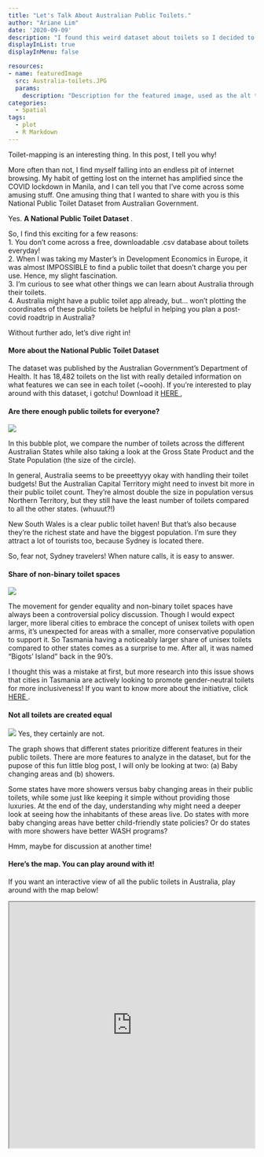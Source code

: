 ```yaml
---
title: "Let's Talk About Australian Public Toilets."
author: "Ariane Lim"
date: '2020-09-09'
description: "I found this weird dataset about toilets so I decided to analyze it."
displayInList: true
displayInMenu: false

resources:
- name: featuredImage
  src: Australia-toilets.JPG
  params:
    description: "Description for the featured image, used as the alt text"
categories:
  - Spatial
tags:
  - plot
  - R Markdown
---
```

Toilet-mapping is an interesting thing. In this post, I tell you why!

More often than not, I find myself falling into an endless pit of internet browsing. My habit of getting lost on the internet has amplified since the COVID lockdown in Manila, and I can tell you that I've come across some amusing stuff. One amusing thing that I wanted to share with you is this National Public Toilet Dataset from Australian Government. 

Yes. <b> A National Public Toilet Dataset </b>.

So, I find this exciting for a few reasons: <br>
1. You don't come across a free, downloadable .csv database about toilets everyday!<br>
2. When I was taking my Master's in Development Economics in Europe, it was almost IMPOSSIBLE to find a public toilet that doesn't charge you per use. Hence, my slight fascination.<br>
3. I'm curious to see what other things we can learn about Australia through their toilets.<br>
4. Australia might have a public toilet app already, but... won't plotting the coordinates of these public toilets be helpful in helping you plan a post-covid roadtrip in Australia? 

Without further ado, let's dive right in!

<h4> More about the National Public Toilet Dataset </h4> 
The dataset was published by the Australian Government's Department of Health. It has 18,482 toilets on the list with really detailed information on what features we can see in each toilet (~oooh). If you're interested to play around with this dataset, i gotchu! Download it <a href="https://data.gov.au/data/dataset/national-public-toilet-map"> HERE </a>,

<h4>Are there enough public toilets for everyone? </h4>

![](/post/Australian-toilets/toilet_count.png)

In this bubble plot, we compare the number of toilets across the different Australian States while also taking a look at the Gross State Product and the State Population (the size of the circle). 

In general, Australia seems to be preeettyyy okay with handling their toilet budgets! But the Australian Capital Territory might need to invest bit more in their public toilet count. They're almost double the size in population versus Northern Territory, but they still have the least number of toilets compared to all the other states. (whuuut?!)

New South Wales is a clear public toilet haven! But that's also because they're the richest state and have the biggest population. I'm sure they attract a lot of tourists too, because Sydney is located there. 

So, fear not, Sydney travelers! When nature calls, it is easy to answer.

<h4>Share of non-binary toilet spaces </h4>

![](/post/Australian-toilets/Australian_toilets_7_0.png)

The movement for gender equality and non-binary toilet spaces have always been a controversial policy discussion. Though I would expect larger, more liberal cities to embrace the concept of unisex toilets with open arms, it's unexpected for areas with a smaller, more conservative population to support it. So Tasmania having a noticeably larger share of unisex toilets compared to other states comes as a surprise to me. After all, it was named "Bigots' Island" back in the 90's.

I thought this was a mistake at first, but more research into this issue shows that cities in Tasmania are actively looking to promote gender-neutral toilets for more inclusiveness! If you want to know more about the initiative, click <a href="https://www.binary.org.au/divisive_trans_toilet_proposal"> HERE </a>.

<h4> Not all toilets are created equal </h4>

![](/post/Australian-toilets/Australian_toilets_9_0.png)
Yes, they certainly are not.

The graph shows that different states prioritize different features in their public toilets. There are more features to analyze in the dataset, but for the pupose of this fun little blog post, I will only be looking at two: (a) Baby changing areas and (b) showers.

Some states have more showers versus baby changing areas in their public toilets, while some just like keeping it simple without providing those luxuries. At the end of the day, understanding why might need a deeper look at seeing how the inhabitants of these areas live. Do states with more baby changing areas have better child-friendly state policies? Or do states with more showers have better WASH programs?

Hmm, maybe for discussion at another time!

<h4> Here's the map. You can play around with it! </h4>

If you want an interactive view of all the public toilets in Australia, play around with the map below! 

<iframe src = "https://storage.googleapis.com/maps-blog-ariane/Aus_toilet.html" height="500" width="500"></iframe>

<br><br>

